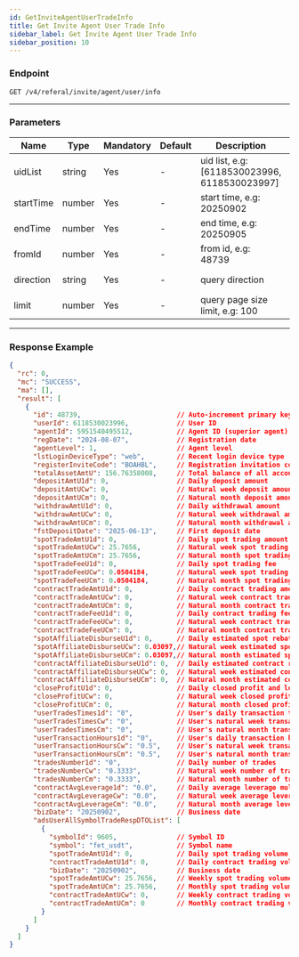 ```yaml
---
id: GetInviteAgentUserTradeInfo
title: Get Invite Agent User Trade Info
sidebar_label: Get Invite Agent User Trade Info
sidebar_position: 10
---
```


### Endpoint
`GET /v4/referal/invite/agent/user/info`

---

### Parameters

| Name       | Type   | Mandatory | Default | Description                                           | Ranges     |
|------------|--------|-----------|---------|-------------------------------------------------------|------------|
| uidList    | string | Yes       | -       | uid list, e.g: [6118530023996, 6118530023997]         | -          |
| startTime  | number | Yes       | -       | start time, e.g: 20250902                             | -          |
| endTime    | number | Yes       | -       | end time, e.g: 20250905                               | -          |
| fromId     | number | Yes       | -       | from id, e.g: 48739                                   | -          |
| direction  | string | Yes       | -       | query direction                                       | PREV, NEXT |
| limit      | number | Yes       | -       | query page size limit, e.g: 100                       | -          |

---

### Response Example

```json
{
  "rc": 0,
  "mc": "SUCCESS",
  "ma": [],
  "result": [
    {
      "id": 48739,                        // Auto-increment primary key
      "userId": 6118530023996,            // User ID
      "agentId": 5951540495512,           // Agent ID (superior agent)
      "regDate": "2024-08-07",            // Registration date
      "agentLevel": 1,                    // Agent level
      "lstLoginDeviceType": "web",        // Recent login device type
      "registerInviteCode": "BOAHBL",     // Registration invitation code
      "totalAssetAmtU": 156.76358008,     // Total balance of all accounts converted to U
      "depositAmtU1d": 0,                 // Daily deposit amount
      "depositAmtUCw": 0,                 // Natural week deposit amount
      "depositAmtUCm": 0,                 // Natural month deposit amount
      "withdrawAmtU1d": 0,                // Daily withdrawal amount
      "withdrawAmtUCw": 0,                // Natural week withdrawal amount
      "withdrawAmtUCm": 0,                // Natural month withdrawal amount
      "fstDepositDate": "2025-06-13",     // First deposit date
      "spotTradeAmtU1d": 0,               // Daily spot trading amount
      "spotTradeAmtUCw": 25.7656,         // Natural week spot trading amount
      "spotTradeAmtUCm": 25.7656,         // Natural month spot trading amount
      "spotTradeFeeU1d": 0,               // Daily spot trading fee
      "spotTradeFeeUCw": 0.0504184,       // Natural week spot trading fee
      "spotTradeFeeUCm": 0.0504184,       // Natural month spot trading fee
      "contractTradeAmtU1d": 0,           // Daily contract trading amount
      "contractTradeAmtUCw": 0,           // Natural week contract trading amount
      "contractTradeAmtUCm": 0,           // Natural month contract trading amount
      "contractTradeFeeU1d": 0,           // Daily contract trading fee
      "contractTradeFeeUCw": 0,           // Natural week contract trading fee
      "contractTradeFeeUCm": 0,           // Natural month contract trading fee
      "spotAffiliateDisburseU1d": 0,      // Daily estimated spot rebate
      "spotAffiliateDisburseUCw": 0.03097,// Natural week estimated spot rebate
      "spotAffiliateDisburseUCm": 0.03097,// Natural month estimated spot rebate
      "contractAffiliateDisburseU1d": 0,  // Daily estimated contract rebate
      "contractAffiliateDisburseUCw": 0,  // Natural week estimated contract rebate
      "contractAffiliateDisburseUCm": 0,  // Natural month estimated contract rebate
      "closeProfitU1d": 0,                // Daily closed profit and loss
      "closeProfitUCw": 0,                // Natural week closed profit and loss
      "closeProfitUCm": 0,                // Natural month closed profit and loss
      "userTradesTimes1d": "0",           // User's daily transaction time span
      "userTradesTimesCw": "0",           // User's natural week transaction time span
      "userTradesTimesCm": "0",           // User's natural month transaction time span
      "userTransactionHours1d": "0",      // User's daily transaction hours
      "userTransactionHoursCw": "0.5",    // User's natural week transaction hours
      "userTransactionHoursCm": "0.5",    // User's natural month transaction hours
      "tradesNumber1d": "0",              // Daily number of trades
      "tradesNumberCw": "0.3333",         // Natural week number of trades
      "tradesNumberCm": "0.3333",         // Natural month number of trades
      "contractAvgLeverage1d": "0.0",     // Daily average leverage multiple
      "contractAvgLeverageCw": "0.0",     // Natural week average leverage multiple
      "contractAvgLeverageCm": "0.0",     // Natural month average leverage multiple
      "bizDate": "20250902",              // Business date
      "adsUserAllSymbolTradeRespDTOList": [
        {
          "symbolId": 9605,               // Symbol ID
          "symbol": "fet_usdt",           // Symbol name
          "spotTradeAmtU1d": 0,           // Daily spot trading volume
          "contractTradeAmtU1d": 0,       // Daily contract trading volume
          "bizDate": "20250902",          // Business date
          "spotTradeAmtUCw": 25.7656,     // Weekly spot trading volume
          "spotTradeAmtUCm": 25.7656,     // Monthly spot trading volume
          "contractTradeAmtUCw": 0,       // Weekly contract trading volume
          "contractTradeAmtUCm": 0        // Monthly contract trading volume
        }
      ]
    }
  ]
}
